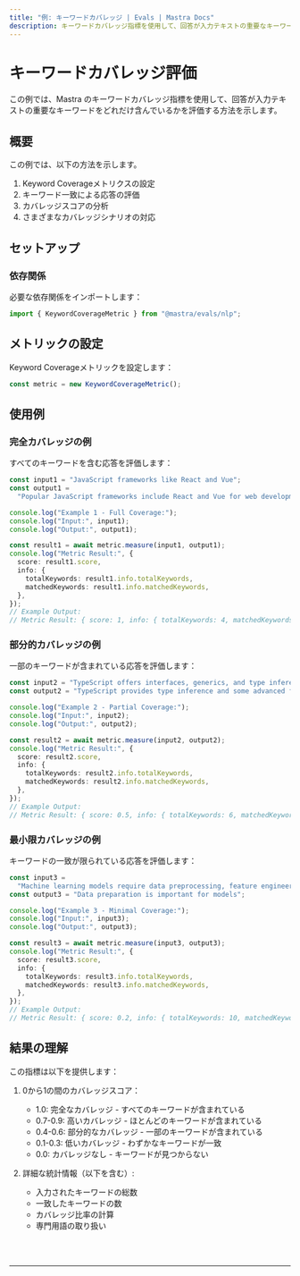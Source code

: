 ```yaml
---
title: "例: キーワードカバレッジ | Evals | Mastra Docs"
description: キーワードカバレッジ指標を使用して、回答が入力テキストの重要なキーワードをどれだけカバーしているかを評価する例。
---
```



# キーワードカバレッジ評価

この例では、Mastra のキーワードカバレッジ指標を使用して、回答が入力テキストの重要なキーワードをどれだけ含んでいるかを評価する方法を示します。

## 概要

この例では、以下の方法を示します。

1. Keyword Coverageメトリクスの設定
2. キーワード一致による応答の評価
3. カバレッジスコアの分析
4. さまざまなカバレッジシナリオの対応

## セットアップ

### 依存関係

必要な依存関係をインポートします：

```typescript copy showLineNumbers filename="src/index.ts"
import { KeywordCoverageMetric } from "@mastra/evals/nlp";
```

## メトリックの設定

Keyword Coverageメトリックを設定します：

```typescript copy showLineNumbers{4} filename="src/index.ts"
const metric = new KeywordCoverageMetric();
```

## 使用例

### 完全カバレッジの例

すべてのキーワードを含む応答を評価します：

```typescript copy showLineNumbers{7} filename="src/index.ts"
const input1 = "JavaScript frameworks like React and Vue";
const output1 =
  "Popular JavaScript frameworks include React and Vue for web development";

console.log("Example 1 - Full Coverage:");
console.log("Input:", input1);
console.log("Output:", output1);

const result1 = await metric.measure(input1, output1);
console.log("Metric Result:", {
  score: result1.score,
  info: {
    totalKeywords: result1.info.totalKeywords,
    matchedKeywords: result1.info.matchedKeywords,
  },
});
// Example Output:
// Metric Result: { score: 1, info: { totalKeywords: 4, matchedKeywords: 4 } }
```

### 部分的カバレッジの例

一部のキーワードが含まれている応答を評価します：

```typescript copy showLineNumbers{24} filename="src/index.ts"
const input2 = "TypeScript offers interfaces, generics, and type inference";
const output2 = "TypeScript provides type inference and some advanced features";

console.log("Example 2 - Partial Coverage:");
console.log("Input:", input2);
console.log("Output:", output2);

const result2 = await metric.measure(input2, output2);
console.log("Metric Result:", {
  score: result2.score,
  info: {
    totalKeywords: result2.info.totalKeywords,
    matchedKeywords: result2.info.matchedKeywords,
  },
});
// Example Output:
// Metric Result: { score: 0.5, info: { totalKeywords: 6, matchedKeywords: 3 } }
```

### 最小限カバレッジの例

キーワードの一致が限られている応答を評価します：

```typescript copy showLineNumbers{41} filename="src/index.ts"
const input3 =
  "Machine learning models require data preprocessing, feature engineering, and hyperparameter tuning";
const output3 = "Data preparation is important for models";

console.log("Example 3 - Minimal Coverage:");
console.log("Input:", input3);
console.log("Output:", output3);

const result3 = await metric.measure(input3, output3);
console.log("Metric Result:", {
  score: result3.score,
  info: {
    totalKeywords: result3.info.totalKeywords,
    matchedKeywords: result3.info.matchedKeywords,
  },
});
// Example Output:
// Metric Result: { score: 0.2, info: { totalKeywords: 10, matchedKeywords: 2 } }
```

## 結果の理解

この指標は以下を提供します：

1. 0から1の間のカバレッジスコア：

   - 1.0: 完全なカバレッジ - すべてのキーワードが含まれている
   - 0.7-0.9: 高いカバレッジ - ほとんどのキーワードが含まれている
   - 0.4-0.6: 部分的なカバレッジ - 一部のキーワードが含まれている
   - 0.1-0.3: 低いカバレッジ - わずかなキーワードが一致
   - 0.0: カバレッジなし - キーワードが見つからない

2. 詳細な統計情報（以下を含む）:
   - 入力されたキーワードの総数
   - 一致したキーワードの数
   - カバレッジ比率の計算
   - 専門用語の取り扱い

<br />
<br />
<hr className="dark:border-[#404040] border-gray-300" />
<br />
<br />
<GithubLink
  link={
    "https://github.com/mastra-ai/mastra/blob/main/examples/basics/evals/keyword-coverage"
  }
/>
